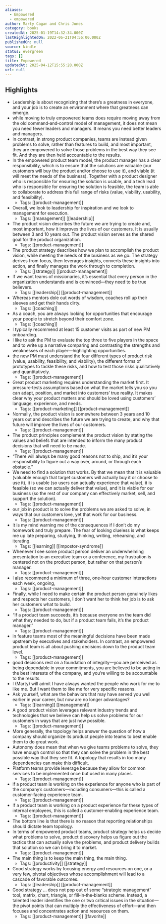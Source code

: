 ```yaml
---
aliases:
  - Empowered
  - empowered
author: Marty Cagan and Chris Jones
category: books
createdAt: 2025-01-19T14:32:34.000Z
lastHighlightedOn: 2022-06-21T04:56:00.000Z
publishedOn: null
source: kindle
status: evergreen
tags: []
title: Empowered
updatedAt: 2025-04-12T15:55:20.000Z
url: null
---
```

## Highlights

- Leadership is about recognizing that there’s a greatness in everyone, and your job is to create an environment where that greatness can emerge.
- while moving to truly empowered teams does require moving away from the old command‐and‐control model of management, it does not mean you need fewer leaders and managers. It means you need better leaders and managers.
- In contrast, in strong product companies, teams are instead given problems to solve, rather than features to build, and most important, they are empowered to solve those problems in the best way they see fit. And they are then held accountable to the results.
- In the empowered product team model, the product manager has a clear responsibility, which is to ensure that the solutions are valuable (our customers will buy the product and/or choose to use it), and viable (it will meet the needs of the business). Together with a product designer who is responsible for ensuring the solution is usable, and a tech lead who is responsible for ensuring the solution is feasible, the team is able to collaborate to address this full range of risks (value, viability, usability, and feasibility).
  - Tags: [[product-management]]
- Overall, we look to leadership for inspiration and we look to management for execution.
  - Tags: [[management]] [[leadership]]
- The product vision describes the future we are trying to create and, most important, how it improves the lives of our customers. It is usually between 3 and 10 years out. The product vision serves as the shared goal for the product organization.
  - Tags: [[product-management]]
- The product strategy describes how we plan to accomplish the product vision, while meeting the needs of the business as we go. The strategy derives from focus, then leverages insights, converts these insights into action, and finally manages the work through to completion.
  - Tags: [[strategy]] [[product-management]]
- If we want teams of missionaries, it’s essential that every person in the organization understands and is convinced—they need to be true believers.
  - Tags: [[leadership]] [[product-management]]
- Whereas mentors dole out words of wisdom, coaches roll up their sleeves and get their hands dirty.
  - Tags: [[coaching]]
- As a coach, you are always looking for opportunities that encourage your people to stretch beyond their comfort zone.
  - Tags: [[coaching]]
- I typically recommend at least 15 customer visits as part of new PM onboarding.
- I like to ask the PM to evaluate the top three to five players in the space and to write up a narrative comparing and contrasting the strengths and weaknesses of each player—highlighting opportunities.
- the new PM must understand the four different types of product risk (value, usability, feasibility, and viability), the different forms of prototypes to tackle these risks, and how to test those risks qualitatively and quantitatively.
  - Tags: [[product-management]]
- Great product marketing requires understanding the market first. It pressure‐tests assumptions based on what the market tells you so you can adapt, position, and market into customers’ true reality. It makes clear why your product matters and should be loved using customers’ language, experience, and needs.
  - Tags: [[product-marketing]] [[product-management]]
- Normally, the product vision is somewhere between 3 years and 10 years out and describes the future we are trying to create, and why that future will improve the lives of our customers.
  - Tags: [[product-management]]
- The product principles complement the product vision by stating the values and beliefs that are intended to inform the many product decisions that will need to be made.
  - Tags: [[product-management]]
- “There will always be many good reasons not to ship, and it’s your responsibility to figure out a way over, around, or through each obstacle.”
- We need to find a solution that works. By that we mean that it is valuable (valuable enough that target customers will actually buy it or choose to use it), it is usable (so users can actually experience that value), it is feasible (so we can actually deliver that value), and it is viable for our business (so the rest of our company can effectively market, sell, and support the solution).
  - Tags: [[product-management]]
- our job in product is to solve the problems we are asked to solve, in ways that our customers love, yet that work for our business.
  - Tags: [[product-management]]
- It is my mind warning me of the consequences if I don’t do my homework and truly prepare. The fear of looking clueless is what keeps me up late preparing, studying, thinking, writing, rehearsing, and iterating.
  - Tags: [[learning]] [[impostor-syndrome]]
- Whenever I see some product person deliver an underwhelming presentation to an executive team or a conference, my frustration is centered not on the product person, but rather on that person’s manager.
  - Tags: [[product-management]]
- I also recommend a minimum of three, one‐hour customer interactions each week, ongoing,
  - Tags: [[product-management]]
- Finally, while I need to make certain the product person genuinely likes and respects her customers, I don’t want her to think her job is to ask her customers what to build.
  - Tags: [[product-management]]
- “If a product team succeeds, it’s because everyone on the team did what they needed to do, but if a product team fails, it’s the product manager.”
  - Tags: [[product-management]]
- in feature teams most of the meaningful decisions have been made upstream by executives and stakeholders. In contrast, an empowered product team is all about pushing decisions down to the product team level.
  - Tags: [[product-management]]
- good decisions rest on a foundation of integrity—you are perceived as being dependable in your commitments, you are believed to be acting in the best interests of the company, and you’re willing to be accountable to the results.
- I (Marty) will admit I have always wanted the people who work for me to like me. But I want them to like me for very specific reasons.
- Ask yourself, what are the behaviors that may have served you well earlier in your career, but now are no longer advantages?
  - Tags: [[learning]] [[management]]
- A good product vision leverages relevant industry trends and technologies that we believe can help us solve problems for our customers in ways that are just now possible.
  - Tags: [[product-management]]
- More generally, the topology helps answer the question of how a company should organize its product people into teams to best enable them to do great work.
- Autonomy does mean that when we give teams problems to solve, they have enough control so that they can solve the problem in the best possible way that they see fit. A topology that results in too many dependencies can make this difficult.
- Platform teams provide leverage because they allow for common services to be implemented once but used in many places.
  - Tags: [[product-management]]
- if a product team is working on the experience for anyone who is part of the company’s customers—including consumers—this is called a customer‐facing experience team.
  - Tags: [[product-management]]
- If a product team is working on a product experience for these types of internal employees, this is called a customer‐enabling experience team.
  - Tags: [[product-management]]
- The bottom line is that there is no reason that reporting relationships should dictate team topology.
- In terms of empowered product teams, product strategy helps us decide what problems to solve, product discovery helps us figure out the tactics that can actually solve the problems, and product delivery builds that solution so we can bring it to market.
  - Tags: [[product-management]]
- The main thing is to keep the main thing, the main thing.
  - Tags: [[productivity]] [[strategy]]
- Good strategy works by focusing energy and resources on one, or a very few, pivotal objectives whose accomplishment will lead to a cascade of favorable outcomes.
  - Tags: [[leadership]] [[product-management]]
- Good strategy … does not pop out of some “strategic management” tool, matrix, chart, triangle, or fill‐in‐the‐blanks scheme. Instead, a talented leader identifies the one or two critical issues in the situation—the pivot points that can multiply the effectiveness of effort—and then focuses and concentrates action and resources on them.
  - Tags: [[product-management]] [[favorite]]
